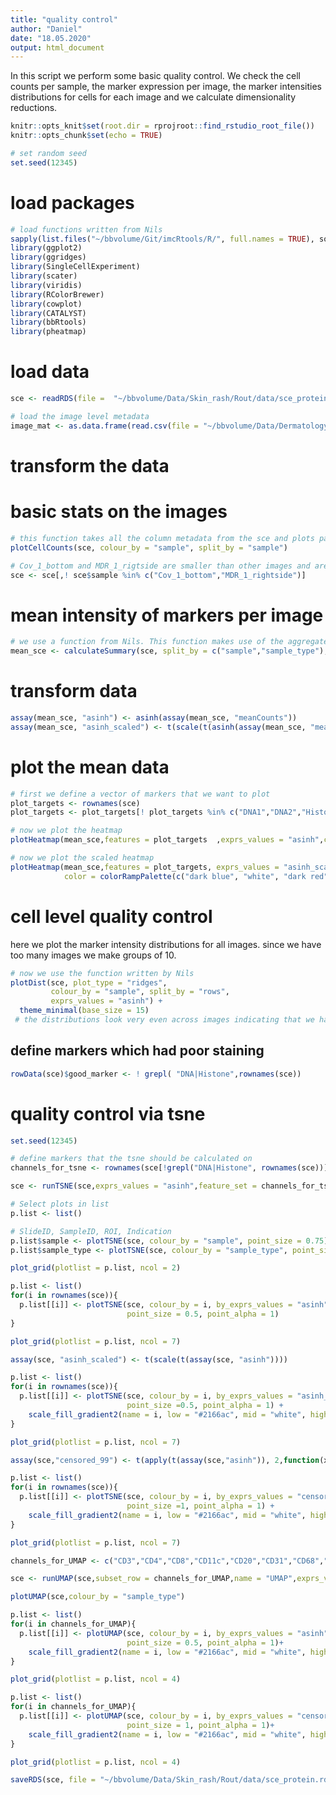 ```yaml
---
title: "quality control"
author: "Daniel"
date: "18.05.2020"
output: html_document
---
```


In this script we perform some basic quality control. We check the cell counts per sample, the marker expression per image, the marker intensities distributions for cells for each image and we calculate dimensionality reductions.

```r
knitr::opts_knit$set(root.dir = rprojroot::find_rstudio_root_file())
knitr::opts_chunk$set(echo = TRUE)
```


```r
# set random seed
set.seed(12345)
```

# load packages

```r
# load functions written from Nils
sapply(list.files("~/bbvolume/Git/imcRtools/R/", full.names = TRUE), source)
library(ggplot2)
library(ggridges)
library(SingleCellExperiment)
library(scater)
library(viridis)
library(RColorBrewer)
library(cowplot)
library(CATALYST)
library(bbRtools)
library(pheatmap)
```

# load data

```r
sce <- readRDS(file =  "~/bbvolume/Data/Skin_rash/Rout/data/sce_protein.rds")

# load the image level metadata
image_mat <- as.data.frame(read.csv(file = "~/bbvolume/Data/Dermatology/covid_skin_rash/processed/cpout/Image.csv",stringsAsFactors = FALSE))
```

# transform the data

# basic stats on the images

```r
# this function takes all the column metadata from the sce and plots parts thereof
plotCellCounts(sce, colour_by = "sample", split_by = "sample")
```

```r
# Cov_1_bottom and MDR_1_rigtside are smaller than other images and are duplicates we will remove them from the further analysis to have consistenly 1 mm2 images per patient.
sce <- sce[,! sce$sample %in% c("Cov_1_bottom","MDR_1_rightside")]
```


# mean intensity of markers per image

```r
# we use a function from Nils. This function makes use of the aggregate function to calculate the mean for each channel over all specified groups
mean_sce <- calculateSummary(sce, split_by = c("sample","sample_type"), exprs_values = "counts")
``` 

# transform data

```r
assay(mean_sce, "asinh") <- asinh(assay(mean_sce, "meanCounts"))
assay(mean_sce, "asinh_scaled") <- t(scale(t(asinh(assay(mean_sce, "meanCounts")))))
```

# plot the mean data

```r
# first we define a vector of markers that we want to plot
plot_targets <- rownames(sce)
plot_targets <- plot_targets[! plot_targets %in% c("DNA1","DNA2","HistoneH3")]

# now we plot the heatmap
plotHeatmap(mean_sce,features = plot_targets  ,exprs_values = "asinh",colour_columns_by = c("sample","sample_type"),color = viridis(100))
```

```r
# now we plot the scaled heatmap
plotHeatmap(mean_sce,features = plot_targets, exprs_values = "asinh_scaled", colour_columns_by = c("sample","sample_type"), zlim = c(-3,3),
            color = colorRampPalette(c("dark blue", "white", "dark red"))(100))
```

#  cell level quality control
here we plot the marker intensity distributions for all images. since we have too many images we make groups of 10.

```r
# now we use the function written by Nils
plotDist(sce, plot_type = "ridges", 
         colour_by = "sample", split_by = "rows", 
         exprs_values = "asinh") + 
  theme_minimal(base_size = 15)
 # the distributions look very even across images indicating that we have no major batch effects.

```
## define markers which had poor staining

```r
rowData(sce)$good_marker <- ! grepl( "DNA|Histone",rownames(sce))
```


# quality control via tsne

```r
set.seed(12345)

# define markers that the tsne should be calculated on
channels_for_tsne <- rownames(sce[!grepl("DNA|Histone", rownames(sce))])

sce <- runTSNE(sce,exprs_values = "asinh",feature_set = channels_for_tsne,external_neighbors = TRUE)

```

```r
# Select plots in list
p.list <- list()

# SlideID, SampleID, ROI, Indication
p.list$sample <- plotTSNE(sce, colour_by = "sample", point_size = 0.75)
p.list$sample_type <- plotTSNE(sce, colour_by = "sample_type", point_size = 0.75)

plot_grid(plotlist = p.list, ncol = 2)
```

```r
p.list <- list()
for(i in rownames(sce)){
  p.list[[i]] <- plotTSNE(sce, colour_by = i, by_exprs_values = "asinh", 
                          point_size = 0.5, point_alpha = 1)
}

plot_grid(plotlist = p.list, ncol = 7)
```

```r
assay(sce, "asinh_scaled") <- t(scale(t(assay(sce, "asinh"))))

p.list <- list()
for(i in rownames(sce)){
  p.list[[i]] <- plotTSNE(sce, colour_by = i, by_exprs_values = "asinh_scaled", 
                          point_size =0.5, point_alpha = 1) +
    scale_fill_gradient2(name = i, low = "#2166ac", mid = "white", high = "#b2182b")
}

plot_grid(plotlist = p.list, ncol = 7)

```


```r

assay(sce,"censored_99") <- t(apply(t(assay(sce,"asinh")), 2,function(x){censor_dat(x,0.99,symmetric = FALSE)}))

p.list <- list()
for(i in rownames(sce)){
  p.list[[i]] <- plotTSNE(sce, colour_by = i, by_exprs_values = "censored_99", 
                          point_size =1, point_alpha = 1) +
    scale_fill_gradient2(name = i, low = "#2166ac", mid = "white", high = "#b2182b")
}

plot_grid(plotlist = p.list, ncol = 7)

```


```r
channels_for_UMAP <- c("CD3","CD4","CD8","CD11c","CD20","CD31","CD68","CD163","CD303","Langerin","E-cad","DC_LAMP","SMA","HLADR","MPO")

sce <- runUMAP(sce,subset_row = channels_for_UMAP,name = "UMAP",exprs_values = "asinh")
```

```r
plotUMAP(sce,colour_by = "sample_type")
```

```r
p.list <- list()
for(i in channels_for_UMAP){
  p.list[[i]] <- plotUMAP(sce, colour_by = i, by_exprs_values = "asinh", 
                          point_size = 0.5, point_alpha = 1)+
    scale_fill_gradient2(name = i, low = "#2166ac", mid = "white", high = "#b2182b")
}

plot_grid(plotlist = p.list, ncol = 4)
```

```r
p.list <- list()
for(i in channels_for_UMAP){
  p.list[[i]] <- plotUMAP(sce, colour_by = i, by_exprs_values = "censored_99", 
                          point_size = 1, point_alpha = 1)+
    scale_fill_gradient2(name = i, low = "#2166ac", mid = "white", high = "#b2182b")
}

plot_grid(plotlist = p.list, ncol = 4)
```


```r

saveRDS(sce, file = "~/bbvolume/Data/Skin_rash/Rout/data/sce_protein.rds")

```


















